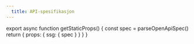 ```yaml
---
  title: API-spesifikasjon
---
```



export async function getStaticProps() {
  const spec = parseOpenApiSpec()
  return {
    props: {
      ssg: {
        spec
      }
    }
  }
}

<OpenApiView />